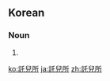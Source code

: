 {{also|托兒所|托儿所}}
==Korean==
{{ko-hanjatab}}

===Noun===
{{ko-noun|hj|hangeul=탁아소}}

# {{hanja form of|탁아소}}

[[ko:託兒所]]
[[ja:託兒所]]
[[zh:託兒所]]